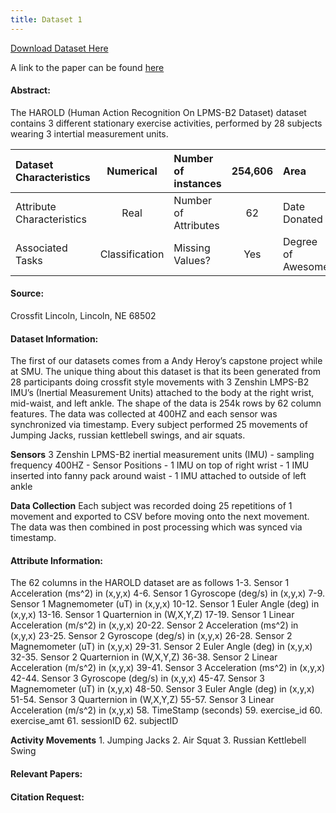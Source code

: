 ```yaml
---
title: Dataset 1 
---
```


[Download Dataset Here](https://wlldatasets.s3.us-east-2.amazonaws.com/ComboPlatter.csv)

A link to the paper can be found [here](https://scholar.smu.edu/datasciencereview/vol3/iss1/1/)

#### Abstract:
The HAROLD (Human Action Recognition On LPMS-B2 Dataset) dataset contains 3 different stationary exercise activities, performed by 28 subjects wearing 3 intertial measurement units.

|  Dataset Characteristics |  Numerical |   Number of instances   |    254,606    |    Area   |  Computer    |
|:------------|:-----:|:--------------|:--------------:|:-------|:--------------------:|
|  Attribute Characteristics |  Real |   Number of Attributes   |    62    |    Date Donated   |  5/14/2020    |
|  Associated Tasks |  Classification |   Missing Values?   |    Yes    |    Degree of Awesome   |  infinite    |


#### Source:

Crossfit Lincoln, Lincoln, NE 68502

#### Dataset Information:

The first of our datasets comes from a Andy Heroy's capstone project while at SMU.  The unique thing about this dataset is that its been generated from 28 participants doing crossfit style movements with 3 Zenshin LMPS-B2 IMU's (Inertial Measurement Units) attached to the body at the right wrist, mid-waist, and left ankle.  The shape of the data is 254k rows by 62 column features.  The data was collected at 400HZ and each sensor was synchronized via timestamp.  Every subject performed 25 movements of Jumping Jacks, russian kettlebell swings, and air squats. 

**Sensors**
3 Zenshin LPMS-B2 inertial measurement units (IMU)
- sampling frequency 400HZ
- Sensor Positions
  - 1 IMU on top of right wrist
  - 1 IMU inserted into fanny pack around waist
  - 1 IMU attached to outside of left ankle

**Data Collection**
Each subject was recorded doing 25 repetitions of 1 movement and exported to CSV before moving onto the next movement.  The data was then combined in post processing which was synced via timestamp.  

#### Attribute Information:
The 62 columns in the HAROLD dataset are as follows
1-3.    Sensor 1 Acceleration (ms^2) in (x,y,x) 
4-6.    Sensor 1 Gyroscope (deg/s) in (x,y,x) 
7-9.    Sensor 1 Magnemometer (uT) in (x,y,x) 
10-12.  Sensor 1 Euler Angle (deg) in (x,y,x)
13-16.  Sensor 1 Quarternion in (W,X,Y,Z) 
17-19.  Sensor 1 Linear Acceleration (m/s^2) in (x,y,x)
20-22.  Sensor 2 Acceleration (ms^2) in (x,y,x) 
23-25.  Sensor 2 Gyroscope (deg/s) in (x,y,x) 
26-28.  Sensor 2 Magnemometer (uT) in (x,y,x) 
29-31.  Sensor 2 Euler Angle (deg) in (x,y,x)
32-35.  Sensor 2 Quarternion in (W,X,Y,Z) 
36-38.  Sensor 2 Linear Acceleration (m/s^2) in (x,y,x)
39-41.  Sensor 3 Acceleration (ms^2) in (x,y,x) 
42-44.  Sensor 3 Gyroscope (deg/s) in (x,y,x) 
45-47.  Sensor 3 Magnemometer (uT) in (x,y,x) 
48-50.  Sensor 3 Euler Angle (deg) in (x,y,x)
51-54.  Sensor 3 Quarternion in (W,X,Y,Z) 
55-57.  Sensor 3 Linear Acceleration (m/s^2) in (x,y,x)
58.     TimeStamp (seconds)
59.     exercise_id
60.     exercise_amt
61.     sessionID
62.     subjectID

**Activity Movements**
1.  Jumping Jacks
2.  Air Squat
3.  Russian Kettlebell Swing


#### Relevant Papers:

#### Citation Request: